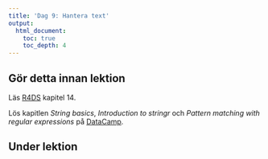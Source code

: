 ```yaml
---
title: 'Dag 9: Hantera text'
output:
  html_document:
    toc: true
    toc_depth: 4    
---
```


## Gör detta innan lektion

Läs [R4DS](http://r4ds.had.co.nz/) kapitel 14.

Lös kapitlen *String basics*, *Introduction to stringr* och *Pattern matching with regular expressions* på [DataCamp](https://www.datacamp.com/groups/statistisk-databehandling-vt18).


## Under lektion
